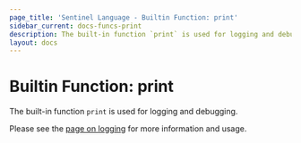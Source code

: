 ```yaml
---
page_title: 'Sentinel Language - Builtin Function: print'
sidebar_current: docs-funcs-print
description: The built-in function `print` is used for logging and debugging.
layout: docs
---
```


# Builtin Function: print

The built-in function `print` is used for logging and debugging.

Please see the [page on logging](/sentinel/language/logging-errors)
for more information and usage.
